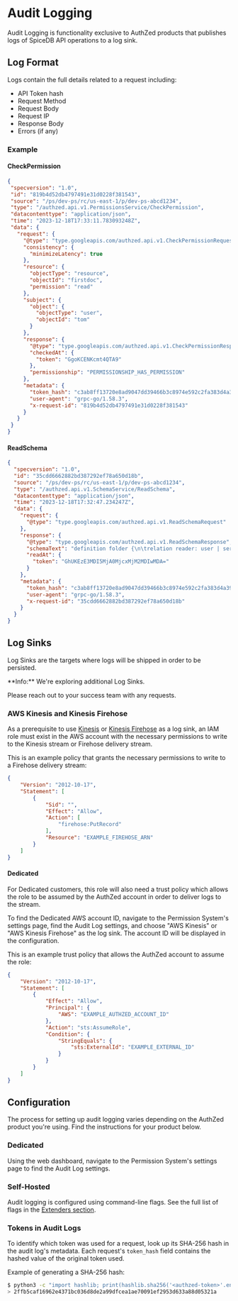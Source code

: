 
# Audit Logging

Audit Logging is functionality exclusive to AuthZed products that publishes logs of SpiceDB API operations to a log sink.

## Log Format

Logs contain the full details related to a request including:

- API Token hash
- Request Method
- Request Body
- Request IP
- Response Body
- Errors (if any)

### Example

#### CheckPermission

```json
{
 "specversion": "1.0",
 "id": "819b4d52db4797491e31d0228f381543",
 "source": "/ps/dev-ps/rc/us-east-1/p/dev-ps-abcd1234",
 "type": "/authzed.api.v1.PermissionsService/CheckPermission",
 "datacontenttype": "application/json",
 "time": "2023-12-18T17:33:11.783093248Z",
 "data": {
   "request": {
     "@type": "type.googleapis.com/authzed.api.v1.CheckPermissionRequest",
     "consistency": {
       "minimizeLatency": true
     },
     "resource": {
       "objectType": "resource",
       "objectId": "firstdoc",
       "permission": "read"
     },
     "subject": {
       "object": {
         "objectType": "user",
         "objectId": "tom"
       }
     },
     "response": {
       "@type": "type.googleapis.com/authzed.api.v1.CheckPermissionResponse",
       "checkedAt": {
         "token": "GgoKCENKcmt4QTA9"
       },
       "permissionship": "PERMISSIONSHIP_HAS_PERMISSION"
     },
     "metadata": {
       "token_hash": "c3ab8ff13720e8ad9047dd39466b3c8974e592c2fa383d4a3960714caef0c4f2",
       "user-agent": "grpc-go/1.58.3",
       "x-request-id": "819b4d52db4797491e31d0228f381543"
     }
   }
 }
}
```

#### ReadSchema

```json
{
  "specversion": "1.0",
  "id": "35cdd6662882bd387292ef78a650d18b",
  "source": "/ps/dev-ps/rc/us-east-1/p/dev-ps-abcd1234",
  "type": "/authzed.api.v1.SchemaService/ReadSchema",
  "datacontenttype": "application/json",
  "time": "2023-12-18T17:32:47.234247Z",
  "data": {
    "request": {
      "@type": "type.googleapis.com/authzed.api.v1.ReadSchemaRequest"
    },
    "response": {
      "@type": "type.googleapis.com/authzed.api.v1.ReadSchemaResponse",
      "schemaText": "definition folder {\n\trelation reader: user | service\n\tpermission read = reader\n}\n\ndefinition resource {\n\trelation reader: user | service\n\tpermission read = reader\n}\n\ndefinition service {}\n\ndefinition user {}",
      "readAt": {
        "token": "GhUKEzE3MDI5MjA0MjcxMjM2MDIwMDA="
      }
    },
    "metadata": {
      "token_hash": "c3ab8ff13720e8ad9047dd39466b3c8974e592c2fa383d4a3960714caef0c4f2",
      "user-agent": "grpc-go/1.58.3",
      "x-request-id": "35cdd6662882bd387292ef78a650d18b"
    }
  }
}
```

## Log Sinks

Log Sinks are the targets where logs will be shipped in order to be persisted.

<Callout type="info">
  **Info:**
  We're exploring additional Log Sinks.

  Please reach out to your success team with any requests.
</Callout>

### AWS Kinesis and Kinesis Firehose

As a prerequisite to use [Kinesis] or [Kinesis Firehose] as a log sink, an IAM role must exist in the AWS account
with the necessary permissions to write to the Kinesis stream or Firehose delivery stream.

This is an example policy that grants the necessary permissions to write to a Firehose delivery stream:

```json
{
    "Version": "2012-10-17",
    "Statement": [
        {
            "Sid": "",
            "Effect": "Allow",
            "Action": [
                "firehose:PutRecord"
            ],
            "Resource": "EXAMPLE_FIREHOSE_ARN"
        }
    ]
}
```

[Kinesis]: https://aws.amazon.com/kinesis
[Kinesis Firehose]: https://docs.aws.amazon.com/firehose/latest/dev/what-is-this-service.html

#### Dedicated

For Dedicated customers, this role will also need a trust policy which allows the role to be assumed by the AuthZed account
in order to deliver logs to the stream.

To find the Dedicated AWS account ID, navigate to the Permission System's settings page, find the Audit Log settings,
and choose "AWS Kinesis" or "AWS Kinesis Firehose" as the log sink.
The account ID will be displayed in the configuration.

This is an example trust policy that allows the AuthZed account to assume the role:

```json
{
    "Version": "2012-10-17",
    "Statement": [
        {
            "Effect": "Allow",
            "Principal": {
                "AWS": "EXAMPLE_AUTHZED_ACCOUNT_ID"
            },
            "Action": "sts:AssumeRole",
            "Condition": {
                "StringEquals": {
                    "sts:ExternalId": "EXAMPLE_EXTERNAL_ID"
                }
            }
        }
    ]
}
```

## Configuration

The process for setting up audit logging varies depending on the AuthZed product you're using.
Find the instructions for your product below.

### Dedicated

Using the web dashboard, navigate to the Permission System's settings page to find the Audit Log settings.

### Self-Hosted

Audit logging is configured using command-line flags.
See the full list of flags in the [Extenders section](extenders#flags).

### Tokens in Audit Logs

To identify which token was used for a request, look up its SHA-256 hash in the audit log's metadata.
Each request's `token_hash` field contains the hashed value of the original token used.

Example of generating a SHA-256 hash:

```bash
$ python3 -c "import hashlib; print(hashlib.sha256('<authzed-token>'.encode()).hexdigest())"
> 2ffb5caf16962e4371bc036d8de2a99dfcea1ae70091ef2953d633a88d05321a
```
